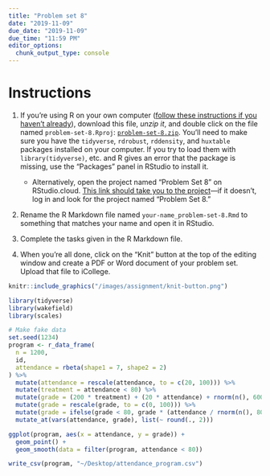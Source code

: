 ```yaml
---
title: "Problem set 8"
date: "2019-11-09"
due_date: "2019-11-09"
due_time: "11:59 PM"
editor_options: 
  chunk_output_type: console
---
```


# Instructions

1. If you're using R on your own computer ([follow these instructions if you haven't already](/install/)), download this file, *unzip it*, and double click on the file named `problem-set-8.Rproj`: [<i class="fas fa-file-archive"></i> `problem-set-8.zip`](/files/problem-set-8.zip). You'll need to make sure you have the `tidyverse`, `rdrobust`, `rddensity`, and `huxtable` packages installed on your computer. If you try to load them with `library(tidyverse)`, etc. and R gives an error that the package is missing, use the "Packages" panel in RStudio to install it.
    - Alternatively, open the project named "Problem Set 8" on RStudio.cloud. [This link should take you to the project](https://rstudio.cloud/spaces/26160/project/677953)—if it doesn't, log in and look for the project named "Problem Set 8."

2. Rename the R Markdown file named `your-name_problem-set-8.Rmd` to something that matches your name and open it in RStudio.

3. Complete the tasks given in the R Markdown file.

4. When you're all done, click on the "Knit" button at the top of the editing window and create a PDF or Word document of your problem set. Upload that file to iCollege.

```r
knitr::include_graphics("/images/assignment/knit-button.png")
```

```r
library(tidyverse)
library(wakefield)
library(scales)

# Make fake data
set.seed(1234)
program <- r_data_frame(
  n = 1200,
  id,
  attendance = rbeta(shape1 = 7, shape2 = 2)
) %>% 
  mutate(attendance = rescale(attendance, to = c(20, 100))) %>% 
  mutate(treatment = attendance < 80) %>% 
  mutate(grade = (200 * treatment) + (20 * attendance) + rnorm(n(), 600, 100)) %>% 
  mutate(grade = rescale(grade, to = c(0, 100))) %>% 
  mutate(grade = ifelse(grade < 80, grade * (attendance / rnorm(n(), 80, 3)), grade)) %>% 
  mutate_at(vars(attendance, grade), list(~ round(., 2)))

ggplot(program, aes(x = attendance, y = grade)) +
  geom_point() +
  geom_smooth(data = filter(program, attendance < 80))

write_csv(program, "~/Desktop/attendance_program.csv")
```
